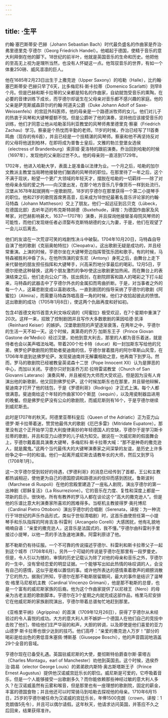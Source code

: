 ```yaml
---
---
---
```

title: ·生平
---




约翰·塞巴斯蒂安·巴赫（Johann Sebastian Bach）时代最负盛名的作曲家是乔治·弗里德里克·亨德尔（Georg Friedrich Handel）。他崛起于德国，使精于音乐的意大利拜倒在他的脚下。18世纪的前半叶，他就是英国音乐的生命和历史。他把他的至高无上视为是理所当然，也没有人怀疑这一点。他驾驭音乐的世界，有如一个体重250磅、威风凛凛的巨人。

他在1685年2月23日出生于上撒克逊（Upper Saxony）的哈勒（Halle），比约翰·塞巴斯蒂安·巴赫只早了6天，比多梅尼科·斯卡拉蒂（Domenico Scarlatti）则早8个月。但是巴赫和斯卡拉蒂的父亲都是知名的作曲家，自幼就饱受音乐的熏陶，在必要的音律训练下成长，而亨德尔却诞生在父母亲对音乐都不感兴趣的家庭。他的父亲是萨克斯威森菲尔的约翰·阿道夫公爵（Duke Johann Adolf of Saxe-Weissenfels）的宫廷外科医师，他的母亲是一个路德派牧师的女儿。他们对儿子的热衷于风琴和大键琴蹙额不悦。但是公爵听了他的演奏，坚持他应该接受音乐的训练，他们才同意让他从哈勒圣玛利亚教堂的风琴师弗里德里克·察豪（Friedrich Zachau）学习。察豪是个热忱而辛勤的老师。11岁的时候，乔治已经写了11首奏鸣曲（现存的有6首），并且已经是一个技精湛的风琴师。察豪和他不再坚持反对的父母将他送到柏林，在即将成为普鲁士皇后，文雅的勃兰登堡女选侯（electress of Brandenburg）索菲娅·夏洛特的跟前演奏。乔治回到哈勒的时候（1697年），发现他的父亲刚过世不久。他的母亲则一直活到1729年。

1702年，他进入哈勒大学，表面上是准备以法律为业。一个月之后，哈勒的加尔文教派主教堂当局聘他接替他们酗酒的风琴师的职位。在那里待了一年之后，这个不满于现状，盼望一个更广大领域的年轻天才，摆脱在哈勒的一切羁绊——除了对他母亲永恒的爱之外——向汉堡出发，在那个地方音乐几乎像货币一样到处流行。汉堡从1678年起就拥有一座歌剧院，18岁的亨德尔在那里获得一个第二小提琴手的职位。他和21岁的歌院首席男高音，后来成为18世纪最著名音乐评论家的约翰·马特森（Johann Mattheson）交上了朋友。他们一起远征到吕贝克（Lübeck，在德国北部）去听年迈的布克斯特胡德（Buxtehude，译按：为德国作曲家及风琴家，对巴赫影响甚大，1637—1707年）演奏，并且探询他接替圣母院风琴师的可能性，而他们发现继任者必须娶布克斯特胡德的女儿为妻，于是，他们在观望了一会儿以后离去。

他们的友谊在一次荒谬可笑的戏剧性决斗中破裂。1704年10月20日，马特森自导自演了他的歌剧《克丽奥帕特拉》（Cleopatra）。这出歌剧无疑是成功的，并且经常重演。上演的时候，亨德尔坐在大键琴旁边指挥管弦乐团和歌手。有的时候，马特森被胜利冲昏了头，在他所饰演的安东尼（Antony）身死之后，由舞台上走下来代替他的朋友担任指挥和大键琴手，兴高采烈地分享最后的喝彩。12月5日，亨德尔拒绝这种替换，这两个朋友激烈的争吵使这出歌剧更加热闹。而在舞台上的表演结束之后，他们走向公众广场，拔出佩剑，在剧院顾客和路人的喝彩之下打斗起来，马特森的武器击中了亨德尔外衣的金属扣而弯曲折断。于是，对当事者之外的每一个人，这幕悲剧变成以喜剧收场。一直到剧团的指导采纳了亨德尔的歌剧《阿蜜拉》（Almira），而需要马特森饰唱高音一角的时候，他们才收拾起彼此的愤恨。这出歌剧的成功（1705年1月8日），使这两个仇敌再度和好如初。

包含41首德文和15首意大利文咏叹调的《阿蜜拉》极受欢迎，在7个星期中重演了20次。这样一来，招致了控制剧团并且写作大多数歌剧的莱因哈德·凯泽（Reinhard Keiser）的嫉妒。汉堡歌剧院的声望逐渐衰落，在两年之中，亨德尔的生活一天不如一天。这个时候，美第奇的乔万·加斯东王子（Prince Giovan Gastone de'Medici）经过汉堡，劝他到意大利去，那里的人都为音乐着迷，就是侍者也会以美声唱法吆喝。带着200个杜卡特（ducat）和一封加斯东写给他的兄弟，佛罗伦萨歌剧院的赞助者斐迪南的信，亨德尔冒着腊月的阿尔卑斯山风雪，在1706年年底到达佛罗伦萨。发现斐迪南并无解囊相助之意，他再南下到罗马。然而，罗马的歌剧院已经被教皇英诺森十二世（Pope Innocent Ⅻ）认为是罪恶的中心，而加以关闭。亨德尔只好到圣乔万尼·拉特雷诺教堂（Church of San Giovanni Laterano）演奏风琴，并且被视为大师而大受欢迎。但是因为没有人肯演出他的新歌剧，他又回到佛罗伦萨。这个时候加斯东也在那里，并且替他辩解，斐迪南才打开了他的钱包，于是《罗德利哥》（Rodrigo）才正式上演。每个人都很满意。斐迪南给这个年轻的作曲家100个斯昆（sequin），以及用瓷制器皿进用的晚餐。但是佛罗伦萨没有公众的歌剧院，而威尼斯则有16个，于是亨德尔继续到威尼斯去。

此时是1707年的秋天。阿德里亚蒂科皇后（Queen of the Adriatic）正为亚力山德罗·斯卡拉蒂着迷，赞赏他最伟大的歌剧《厄巴多雷》（Mitridate Eupatore）。那里没有这个正开始学习意大利旋律奥妙的年轻德国人的空缺，亨德尔于是学习斯卡拉蒂的歌剧，并且和亚力山德罗的儿子结为知交。据说在一次威尼斯的假面舞会上，亨德尔戴着面具演奏大键琴，多梅尼科·斯卡拉蒂大喊：“那不是神奇的撒克逊人，就是魔鬼。”这两个当代最伟大的大键琴演奏家之间深挚的友谊，是历史上许多纷争之中一时的和谐。他们一起离开威尼斯去请教年长的大师，然后又到罗马（1708年1月）。

这一次亨德尔受到较好的待遇，《罗德利哥》的消息已经传到了首都，王公和主教都热诚相迎，使他更为自己的德国腔调和路德派的信仰而感到困扰。鲁斯波利（Marchese di Ruspoli）在他的宫殿里建造了一座私人剧院，演出亨德尔的第一出神剧《耶稣复活》（La Risurrezione）。它的音乐在力度、复性和深度上都是一项新的启示。很快地，所有有教养的罗马人都在谈论这个“高大的撒克逊人”。但是他的乐谱比意大利演奏家所喜欢的困难得多。当枢机主教彼得罗·奥托博尼（Cardinal Pietro Ottoboni）演出亨德尔的合唱剧（Serenata，译按：为一种流行于18世纪的声乐作品形式，类似于世俗清唱剧）时，这首乐曲使担任第一小提琴手和乐队指挥的阿肯吉洛·科雷利（Arcangelo Corelli）大感困扰，他有礼貌地喃喃自语：“亲爱的撒克逊人，这音乐是法国式的，我不懂。”亨德尔由科雷利手里接过小提琴，以他一贯的手法急速地演奏。阿雷利原谅了他。

那不勒斯仍有待征服。一个不可靠的传说描述亨德尔、科雷利和斯卡拉蒂父子一起到这个城市（1708年6月）。另外一个可疑的传说是亨德尔在那里有一段罗曼史。但是，令人引以为憾的，审慎的历史记载认为除了对他的母亲和音乐之外，亨德尔的一生中，没有曾经恋爱的明显证据。一个能够写出如此热情的咏叹调的人，会没有自己的感情，这似乎是难以置信的事。或许他所表达的感情乘着歌声的翅膀消散了它的热力。据我们所知，亨德尔在那不勒斯居留期间，最大的事件是结识了温琴佐·格里马尼枢机主教（Cardinal Vincenzo Grimani），他是那不勒斯的总督，也是一个富有的威尼斯家族的后裔。他为这个作曲家提供了以尼禄王（Nero）的母亲为古老主题的歌剧脚本。亨德尔在3个星期之内就完成这部作品，格里马尼安排它在他威尼斯的家族剧院演出，亨德尔带着总谱匆忙地赶到那里。

《亚格里平纳》（Agrippina）的首演（1709年12月26日），获得了亨德尔从未经验过的令人喜悦的成功。大方的意大利人并不嫉妒一个德国人在他们自己的竞技中击败了他们，带给他们庄严华丽的和声，大胆的转调，以及即使是他们喜爱的亚力山德罗·斯卡拉蒂也很少达到的技巧。他们高呼：“亲爱的撒克逊人万岁！”部分的喝彩是给出色的男低音朱塞佩·博斯基（Giuseppe Boschi），他的声音圆润地涵盖29个全音的音域。

亨德尔现在已备受礼遇。英国驻威尼斯的大使，曼彻斯特伯爵查尔斯·蒙塔古（Charles Montagu，earl of Manchester）劝他到英国去。这个时候，选侯乔治·路易（elector George Louis）的弟弟欧内斯特·奥古斯塔斯王子（Prince Ernest Augustus）提供他汉诺威宫廷乐长的职位。威尼斯是可爱的，它呼吸着音乐，但是一个人能够接受一出歌剧多久？而你能依赖那些神经过敏的意大利人多久？在汉诺威虽然有云雾和喉音，但是那里也有一座理想的歌剧院，固定的薪金，丰富的德国食物；并且他还可以时常骑马到哈勒去探视他的母亲。1710年6月15日，25岁的亨德尔被任命为汉诺威的宫廷乐长，年俸1500克朗（crown，译按：1克朗值5先令），并且可以偶尔请假。这年秋天，他请求访问英国，并答应不久之后回来，结果获得准许。